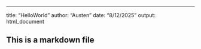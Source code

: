 ---
title: "HelloWorld"
author: "Austen"
date: "8/12/2025"
output: html_document

## This is a markdown file
